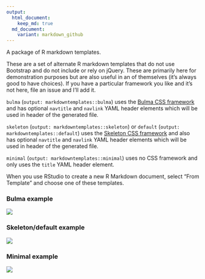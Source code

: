 ```yaml
---
output:
  html_document:
    keep_md: true
  md_document:
    variant: markdown_github
---
```

A package of R markdown templates.

These are a set of alternate R markdown templates that do not use Bootstrap and do not include or rely on jQuery. These are primarily here for demonstration purposes but are also useful in an of themselves (it's always good to have choices). If you have a particular framework you like and it's not here, file an issue and I'll add it.

`bulma` (`output: markdowntemplates::bulma`) uses the [Bulma CSS framework](http://bulma.io) and has optional `navtitle` and `navlink` YAML header elements which will be used in header of the generated file.

`skeleton` (`output: markdowntemplates::skeleton`) or `default` (`output: markdowntemplates::default`) uses the [Skeleton CSS framework](http://getskeleton.com) and also has optional `navtitle` and `navlink` YAML header elements which will be used in header of the generated file.

`minimal` (`output: markdowntemplates::minimal`) uses no CSS framework and only uses the `title` YAML header element.

When you use RStudio to create a new R Markdown document, select "From Template" and
choose one of these templates.

### Bulma example

![](bulma.png)

### Skeleton/default example

![](skeleton.png)

### Minimal example

![](minimal.png)
